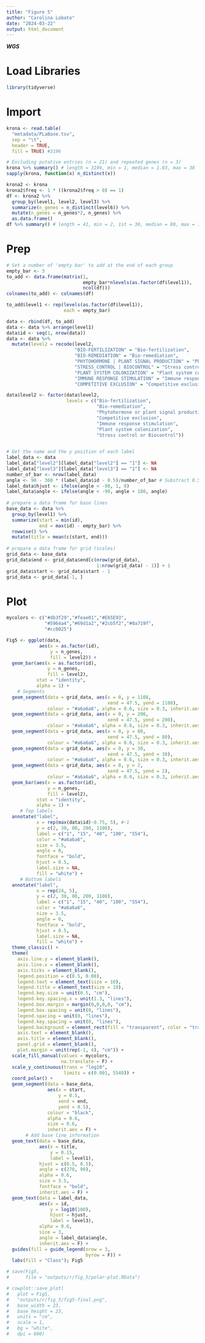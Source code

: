 ---
title: "Figure 5"
author: "Carolina Lobato"
date: "2024-03-22"
output: html_document
---

***WGS***

# Load Libraries

```{r, include = F}
library(tidyverse)
```

# Import

```{r}
krona <- read.table(
  "metadata/PLaBase.tsv",
  sep = "\t",
  header = TRUE,
  fill = TRUE) #3196

# Excluding putative entries (n = 21) and repeated genes (n = 3)
krona %>% summary() # length = 3196, min = 1, median = 1.83, max = 38
sapply(krona, function(x) n_distinct(x))

krona2 <- krona
krona2$freq <- 1 * ((krona2$freq > 0) == 1)
df <- krona2 %>%
  group_by(level1, level2, level3) %>%
  summarize(n_genes = n_distinct(level6)) %>%
  mutate(n_genes = n_genes*2, n_genes) %>%
  as.data.frame()
df %>% summary() # length = 41, min = 2, 1st = 30, median = 80, max = 1108
```

# Prep

```{r}
# Set a number of 'empty bar' to add at the end of each group
empty_bar <- 3
to_add <- data.frame(matrix(1, 
                            empty_bar*nlevels(as.factor(df$level1)), 
                            ncol(df)))
colnames(to_add) <- colnames(df)

to_add$level1 <- rep(levels(as.factor(df$level1)),
                     each = empty_bar)

data <- rbind(df, to_add)
data <- data %>% arrange(level1)
data$id <- seq(1, nrow(data))
data <- data %>% 
  mutate(level2 = recode(level2,
                         "BIO-FERTILIZATION" = "Bio-fertilization", 
                         "BIO-REMEDIATION" = "Bio-remediation",
                         "PHYTOHORMONE | PLANT SIGNAL PRODUCTION" = "Phytohormone or plant signal production",
                         "STRESS_CONTROL | BIOCONTROL" = "Stress control or Biocontrol",
                         "PLANT SYSTEM COLONIZATION" = "Plant system colonization",
                         "IMMUNE RESPONSE STIMULATION" = "Immune response stimulation",
                         "COMPETITIVE EXCLUSION" = "Competitive exclusion"))

data$level2 <- factor(data$level2, 
                      levels = c("Bio-fertilization",
                                 "Bio-remediation",
                                 "Phytohormone or plant signal production",
                                 "Competitive exclusion",
                                 "Immune response stimulation",
                                 "Plant system colonization",
                                 "Stress control or Biocontrol"))

 
# Get the name and the y position of each label
label_data <- data
label_data["level2"][label_data["level2"] == "1"] <- NA
label_data["level3"][label_data["level3"] == "1"] <- NA
number_of_bar <- nrow(label_data)
angle <- 90 - 360 * (label_data$id - 0.5)/number_of_bar # Substract 0.5 bc the letter must have the angle of the center of the bars. Not extreme right(1) or extreme left (0)
label_data$hjust <- ifelse(angle < -90, 1, 0)
label_data$angle <- ifelse(angle < -90, angle + 180, angle)
 
# prepare a data frame for base lines
base_data <- data %>% 
  group_by(level1) %>% 
  summarize(start = min(id), 
            end = max(id) - empty_bar) %>%
  rowwise() %>% 
  mutate(title = mean(c(start, end)))
 
# prepare a data frame for grid (scales)
grid_data <- base_data
grid_data$end <- grid_data$end[c(nrow(grid_data),
                                 1:nrow(grid_data) - 1)] + 1
grid_data$start <- grid_data$start - 1
grid_data <- grid_data[-1, ]
```

# Plot

```{r}
mycolors <- c("#db3f29","#feae01","#E65E93",
              "#5964a4","#69d1a2","#2cb5f2","#0a719f",
              "#cc0025") 

Fig5 <- ggplot(data, 
            aes(x = as.factor(id),
                y = n_genes, 
                fill = level2)) +
  geom_bar(aes(x = as.factor(id),
               y = n_genes,
               fill = level2),
           stat = "identity",
           alpha = 1) +
    # Segments
  geom_segment(data = grid_data, aes(x = 0, y = 1108,
                                     xend = 47.5, yend = 1108), 
               colour = "#a6a6a6", alpha = 0.6, size = 0.3, inherit.aes = F) +
  geom_segment(data = grid_data, aes(x = 0, y = 200,
                                     xend = 47.5, yend = 200),
               colour = "#a6a6a6", alpha = 0.6, size = 0.3, inherit.aes = F) +
  geom_segment(data = grid_data, aes(x = 0, y = 80,
                                     xend = 47.5, yend = 80),
               colour = "#a6a6a6", alpha = 0.6, size = 0.3, inherit.aes = F) +
  geom_segment(data = grid_data, aes(x = 0, y = 30,
                                     xend = 47.5, yend = 30),
               colour = "#a6a6a6", alpha = 0.6, size = 0.3, inherit.aes = F) +
  geom_segment(data = grid_data, aes(x = 0, y = 2,
                                     xend = 47.5, yend = 2),
               colour = "#a6a6a6", alpha = 0.6, size = 0.3, inherit.aes = F) +
  geom_bar(aes(x = as.factor(id),
               y = n_genes,
               fill = level2),
           stat = "identity",
           alpha = 1) +
     # Top labels
  annotate("label", 
           x = rep(max(data$id)-0.75, 5), #-1
           y = c(2, 30, 80, 200, 1108), 
           label = c("1", "15", "40", "100", "554"),
           color = "#a6a6a6",
           size = 3.5,
           angle = 0,
           fontface = "bold",
           hjust = 0.5,
           label.size = NA,
           fill = "white") +
     # Bottom labels
  annotate("label",
           x = rep(24, 5),
           y = c(2, 30, 80, 200, 1108),
           label = c("1", "15", "40", "100", "554"),
           color = "#a6a6a6",
           size = 3.5,
           angle = 0,
           fontface = "bold",
           hjust = 0.5,
           label.size = NA,
           fill = "white") +
  theme_classic() +
  theme(
    axis.line.y = element_blank(), 
    axis.line.x = element_blank(),
    axis.ticks = element_blank(),
    legend.position = c(0.5, 0.08),
    legend.text = element_text(size = 10),
    legend.title = element_text(size = 10),
    legend.key.size = unit(0.5, "cm"),
    legend.key.spacing.x = unit(1.3, "lines"),
    legend.box.margin = margin(0,0,0,0, "cm"),
    legend.box.spacing = unit(0, "lines"),
    legend.spacing = unit(0, "lines"),
    legend.key.spacing = unit(0, "lines"),
    legend.background = element_rect(fill = "transparent", color = "transparent"),
    axis.text = element_blank(),
    axis.title = element_blank(),
    panel.grid = element_blank(),
    plot.margin = unit(rep(-1, 4), "cm")) +
  scale_fill_manual(values = mycolors, 
                    na.translate = F) +
  scale_y_continuous(trans = "log10",
                     limits = c(0.001, 5540)) +
  coord_polar() + 
  geom_segment(data = base_data,
               aes(x = start,
                   y = 0.5,
                   xend = end,
                   yend = 0.5),
               colour = "black",
               alpha = 0.6,
               size = 0.6,
               inherit.aes = F) +
       # Add base line information
  geom_text(data = base_data,
            aes(x = title,
                y = 0.15,
                label = level1),
            hjust = c(0.5, 0.5),
            angle = c(270, 90),
            alpha = 0.6,
            size = 3.5,
            fontface = "bold",
            inherit.aes = F) +
  geom_text(data = label_data, 
            aes(x = id,
                y = log10(100),
                hjust = hjust,
                label = level3),
            alpha = 0.6,
            size = 3,
            angle = label_data$angle,
            inherit.aes = F) + 
  guides(fill = guide_legend(nrow = 3, 
                             byrow = F)) +
  labs(fill = "Class"); Fig5

# save(Fig5,
#      file = "outputs/r/fig_5/polar-plot.RData")

# cowplot::save_plot(
#   plot = Fig5,
#   "outputs/r/fig_5/fig5-final.png",
#   base_width = 23,
#   base_height = 23,
#   units = "cm",
#   scale = 1,
#   bg = "white",
#   dpi = 600)
```
